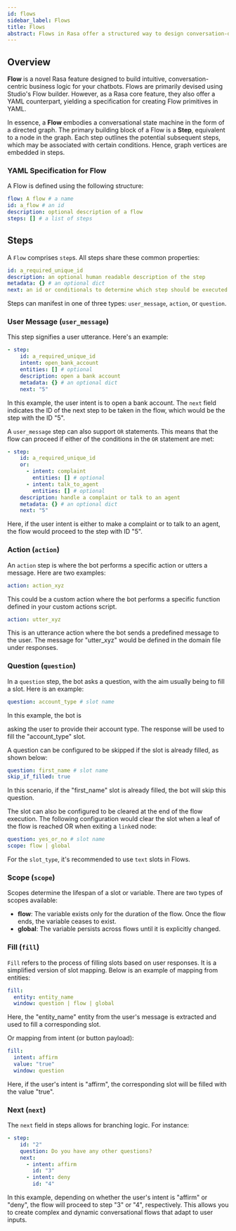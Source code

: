 ```yaml
---
id: flows
sidebar_label: Flows
title: Flows
abstract: Flows in Rasa offer a structured way to design conversation-driven business logic. The documentation details the rules for effectively using and managing Flows within Rasa.
---
```


## Overview

**Flow** is a novel Rasa feature designed to build intuitive, conversation-centric business logic for your chatbots. Flows are primarily devised using Studio's Flow builder. However, as a Rasa core feature, they also offer a YAML counterpart, yielding a specification for creating Flow primitives in YAML.

In essence, a **Flow** embodies a conversational state machine in the form of a directed graph. The primary building block of a Flow is a **Step**, equivalent to a node in the graph. Each step outlines the potential subsequent steps, which may be associated with certain conditions. Hence, graph vertices are embedded in steps.

### YAML Specification for Flow

A Flow is defined using the following structure:

```yaml
flow: A flow # a name
id: a_flow # an id
description: optional description of a flow
steps: [] # a list of steps
```

## Steps

A `Flow` comprises `step`s. All steps share these common properties:

```yaml
id: a_required_unique_id
description: an optional human readable description of the step
metadata: {} # an optional dict
next: an id or conditionals to determine which step should be executed next
```

Steps can manifest in one of three types: `user_message`, `action`, or `question`.

### User Message (`user_message`)

This step signifies a user utterance. Here's an example:

```yaml
- step:
    id: a_required_unique_id
    intent: open_bank_account
    entities: [] # optional
    description: open a bank account
    metadata: {} # an optional dict
    next: "5"
```

In this example, the user intent is to open a bank account. The `next` field indicates the ID of the next step to be taken in the flow, which would be the step with the ID "5".

A `user_message` step can also support `OR` statements. This means that the flow can proceed if either of the conditions in the `OR` statement are met:

```yaml
- step:
    id: a_required_unique_id
    or:
      - intent: complaint
        entities: [] # optional
      - intent: talk_to_agent
        entities: [] # optional
    description: handle a complaint or talk to an agent
    metadata: {} # an optional dict
    next: "5"
```

Here, if the user intent is either to make a complaint or to talk to an agent, the flow would proceed to the step with ID "5".

### Action (`action`)

An `action` step is where the bot performs a specific action or utters a message. Here are two examples:

```yaml
action: action_xyz
```

This could be a custom action where the bot performs a specific function defined in your custom actions script.

```yaml
action: utter_xyz
```

This is an utterance action where the bot sends a predefined message to the user. The message for "utter_xyz" would be defined in the domain file under responses.

### Question (`question`)

In a `question` step, the bot asks a question, with the aim usually being to fill a slot. Here is an example:

```yaml
question: account_type # slot name
```

In this example, the bot is

 asking the user to provide their account type. The response will be used to fill the "account_type" slot.

A question can be configured to be skipped if the slot is already filled, as shown below:

```yaml
question: first_name # slot name
skip_if_filled: true
```

In this scenario, if the "first_name" slot is already filled, the bot will skip this question.

The slot can also be configured to be cleared at the end of the flow execution. The following configuration would clear the slot when a leaf of the flow is reached OR when exiting a `link`ed node:

```yaml
question: yes_or_no # slot name
scope: flow | global
```

For the `slot_type`, it's recommended to use `text` slots in Flows.

### Scope (`scope`)

Scopes determine the lifespan of a slot or variable. There are two types of scopes available:

- **flow**: The variable exists only for the duration of the flow. Once the flow ends, the variable ceases to exist.
- **global**: The variable persists across flows until it is explicitly changed.

### Fill (`fill`)

`Fill` refers to the process of filling slots based on user responses. It is a simplified version of slot mapping. Below is an example of mapping from entities:

```yaml
fill:
  entity: entity_name
  window: question | flow | global
```

Here, the "entity_name" entity from the user's message is extracted and used to fill a corresponding slot.

Or mapping from intent (or button payload):

```yaml
fill:
  intent: affirm
  value: "true"
  window: question
```

Here, if the user's intent is "affirm", the corresponding slot will be filled with the value "true".

### Next (`next`)

The `next` field in steps allows for branching logic. For instance:

```yaml
- step:
    id: "2"
    question: Do you have any other questions?
    next:
      - intent: affirm
        id: "3"
      - intent: deny
        id: "4"
```

In this example, depending on whether the user's intent is "affirm" or "deny", the flow will proceed to step "3" or "4", respectively. This allows you to create complex and dynamic conversational flows that adapt to user inputs.